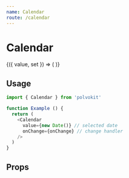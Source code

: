 ```yaml
---
name: Calendar
route: /calendar
---
```



# Calendar

<Playground>
  <Value>
    {({ value, set }) => (
      <Calendar
        value={value}
        onChange={set}
      />
    )}
  </Value>
</Playground>

## Usage

```js
import { Calendar } from 'polvokit'

function Example () {
  return (
    <Calendar
      value={new Date()} // selected date
      onChange={onChange} // change handler
    />
  )
}
```

## Props

<PropsTable of={Calendar} />
